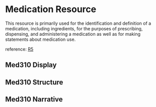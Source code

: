 

<Meta of={Stories}/>

# Medication Resource

This resource is primarily used for the identification and definition of a medication, including ingredients, for the purposes of prescribing, dispensing, and administering a medication as well as for making statements about medication use.

reference: [R5](http://hl7.org/fhir/R5/medication.html)

## Med310 Display

<Canvas of={Stories.Med0310Display}/>

## Med310 Structure

<Canvas of={Stories.Med0310Structure}/>


## Med310 Narrative

<Canvas of={Stories.Med0310Narrative}/>
